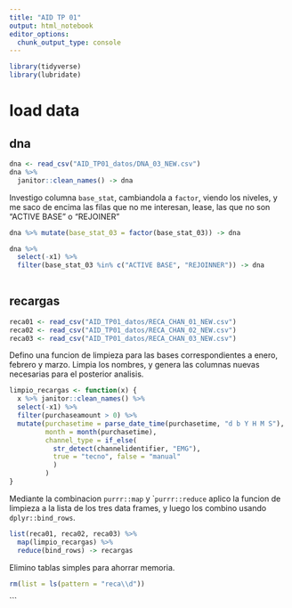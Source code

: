 ```yaml
---
title: "AID TP 01"
output: html_notebook
editor_options: 
  chunk_output_type: console
---
```


```r
library(tidyverse)
library(lubridate)
```

# load data 

## dna

```r
dna <- read_csv("AID_TP01_datos/DNA_03_NEW.csv")
dna %>% 
  janitor::clean_names() -> dna
```

Investigo columna `base_stat`, cambiandola a `factor`, viendo los niveles, y me saco de encima las 
filas que no me interesan, lease, las que no son "ACTIVE BASE" o "REJOINER"

```r
dna %>% mutate(base_stat_03 = factor(base_stat_03)) -> dna

dna %>%
  select(-x1) %>% 
  filter(base_stat_03 %in% c("ACTIVE BASE", "REJOINNER")) -> dna
  
```

## recargas

```r
reca01 <- read_csv("AID_TP01_datos/RECA_CHAN_01_NEW.csv")
reca02 <- read_csv("AID_TP01_datos/RECA_CHAN_02_NEW.csv")
reca03 <- read_csv("AID_TP01_datos/RECA_CHAN_03_NEW.csv")
```


Defino una funcion de limpieza para las bases correspondientes a enero, febrero y marzo.
Limpia los nombres, y genera las columnas nuevas necesarias para el posterior analisis.

```r
limpio_recargas <- function(x) {
  x %>% janitor::clean_names() %>% 
  select(-x1) %>% 
  filter(purchaseamount > 0) %>% 
  mutate(purchasetime = parse_date_time(purchasetime, "d b Y H M S"),
         month = month(purchasetime),
         channel_type = if_else(
           str_detect(channelidentifier, "EMG"),
           true = "tecno", false = "manual"
           )
         ) 
}
```

Mediante la combinacion `purrr::map` y ``purrr::reduce` aplico la funcion de limpieza
a la lista de los tres data frames, y luego los combino usando `dplyr::bind_rows`.

```r
list(reca01, reca02, reca03) %>% 
  map(limpio_recargas) %>% 
  reduce(bind_rows) -> recargas
```

Elimino tablas simples para ahorrar memoria.

```r
rm(list = ls(pattern = "reca\\d"))
```

```

